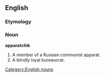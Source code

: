 ==English==
=== Etymology ===
{{etystub}}
=== Noun ===
[[Category:English nouns]]
'''apparatchik'''
# A member of a Russian communist apparat.
# A blindly loyal bureaucrat.